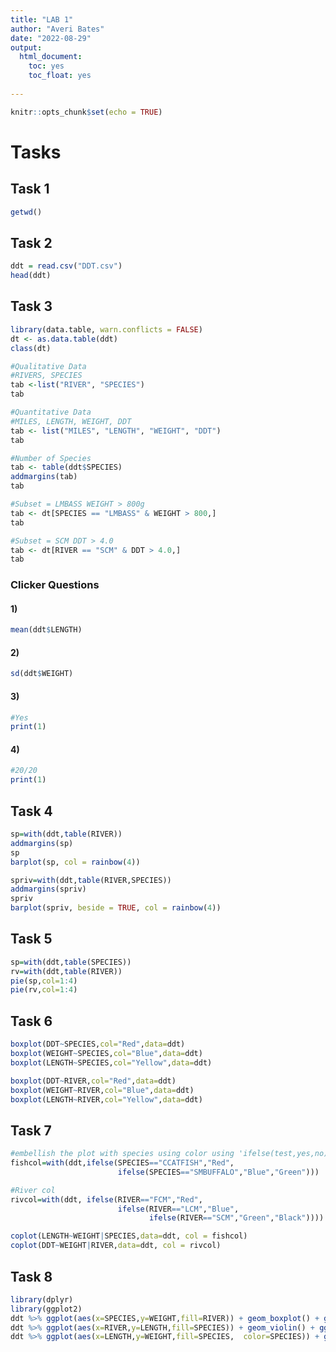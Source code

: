 ```yaml
---
title: "LAB 1"
author: "Averi Bates"
date: "2022-08-29"
output: 
  html_document:
    toc: yes
    toc_float: yes
    
---
```


```r
knitr::opts_chunk$set(echo = TRUE)
```

# Tasks

## Task 1
```r
getwd()
```
## Task 2
```r
ddt = read.csv("DDT.csv")
head(ddt)
```

## Task 3
```r
library(data.table, warn.conflicts = FALSE)
dt <- as.data.table(ddt)
class(dt)

#Qualitative Data
#RIVERS, SPECIES
tab <-list("RIVER", "SPECIES")
tab

#Quantitative Data
#MILES, LENGTH, WEIGHT, DDT
tab <- list("MILES", "LENGTH", "WEIGHT", "DDT")
tab

#Number of Species
tab <- table(ddt$SPECIES)
addmargins(tab)
tab

#Subset = LMBASS WEIGHT > 800g
tab <- dt[SPECIES == "LMBASS" & WEIGHT > 800,]
tab

#Subset = SCM DDT > 4.0
tab <- dt[RIVER == "SCM" & DDT > 4.0,]
tab

```

### Clicker Questions

#### 1)
```r
mean(ddt$LENGTH)
```
#### 2)
```r
sd(ddt$WEIGHT)
```
#### 3)
```r
#Yes
print(1)
```
#### 4)
```r
#20/20
print(1)
```
## Task 4 
```r
sp=with(ddt,table(RIVER))
addmargins(sp)
sp
barplot(sp, col = rainbow(4))

spriv=with(ddt,table(RIVER,SPECIES))
addmargins(spriv)
spriv
barplot(spriv, beside = TRUE, col = rainbow(4))
```


## Task 5

```r
sp=with(ddt,table(SPECIES))
rv=with(ddt,table(RIVER))
pie(sp,col=1:4)
pie(rv,col=1:4)
```


## Task 6

```r
boxplot(DDT~SPECIES,col="Red",data=ddt)
boxplot(WEIGHT~SPECIES,col="Blue",data=ddt)
boxplot(LENGTH~SPECIES,col="Yellow",data=ddt)

boxplot(DDT~RIVER,col="Red",data=ddt)
boxplot(WEIGHT~RIVER,col="Blue",data=ddt)
boxplot(LENGTH~RIVER,col="Yellow",data=ddt)


```


## Task 7

```r
#embellish the plot with species using color using 'ifelse(test,yes,no)'
fishcol=with(ddt,ifelse(SPECIES=="CCATFISH","Red",
                        ifelse(SPECIES=="SMBUFFALO","Blue","Green")))

#River col
rivcol=with(ddt, ifelse(RIVER=="FCM","Red",
                        ifelse(RIVER=="LCM","Blue",
                               ifelse(RIVER=="SCM","Green","Black"))))

coplot(LENGTH~WEIGHT|SPECIES,data=ddt, col = fishcol)
coplot(DDT~WEIGHT|RIVER,data=ddt, col = rivcol)

```


## Task 8

```r
library(dplyr)
library(ggplot2)
ddt %>% ggplot(aes(x=SPECIES,y=WEIGHT,fill=RIVER)) + geom_boxplot() + ggtitle("Averi Bates FALL2022")
ddt %>% ggplot(aes(x=RIVER,y=LENGTH,fill=SPECIES)) + geom_violin() + ggtitle("Averi Bates FALL2022")
ddt %>% ggplot(aes(x=LENGTH,y=WEIGHT,fill=SPECIES,  color=SPECIES)) + geom_point() + ggtitle("Averi Bates FALL2022")


```
